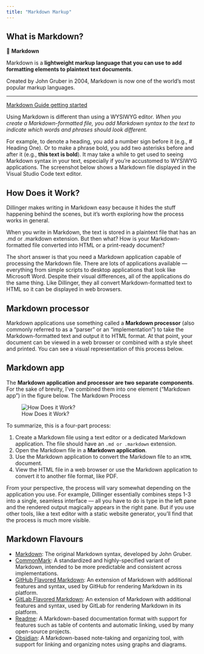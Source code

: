 ```yaml
---
title: "Markdown Markup"
---
```


## What is Markdown?

::: {.summary .container}
📘 **Markdown**

Markdown is a **lightweight markup language that you can use to add formatting elements to plaintext text documents**.

Created by John Gruber in 2004, Markdown is now one of the world’s most popular markup languages.
:::

---

[Markdown Guide getting started](https://www.markdownguide.org/getting-started/)

Using Markdown is different than using a WYSIWYG editor. _When you create a Markdown-formatted file, you add Markdown syntax to the text to indicate which words and phrases should look different._

For example, to denote a heading, you add a number sign before it (e.g., # Heading One). Or to make a phrase bold, you add two asterisks before and after it (e.g., **this text is bold**). It may take a while to get used to seeing Markdown syntax in your text, especially if you’re accustomed to WYSIWYG applications. The screenshot below shows a Markdown file displayed in the Visual Studio Code text editor.

## How Does it Work?

Dillinger makes writing in Markdown easy because it hides the stuff happening behind the scenes, but it’s worth exploring how the process works in general.

When you write in Markdown, the text is stored in a plaintext file that has an .md or .markdown extension. But then what? How is your Markdown-formatted file converted into HTML or a print-ready document?

The short answer is that you need a Markdown application capable of processing the Markdown file. There are lots of applications available — everything from simple scripts to desktop applications that look like Microsoft Word. Despite their visual differences, all of the applications do the same thing. Like Dillinger, they all convert Markdown-formatted text to HTML so it can be displayed in web browsers.

::: {.callout-warning}

## Markdown processor

Markdown applications use something called a **Markdown processor** (also commonly referred to as a “parser” or an “implementation”) to take the Markdown-formatted text and output it to HTML format. At that point, your document can be viewed in a web browser or combined with a style sheet and printed. You can see a visual representation of this process below.
:::

::: {.callout-note}

## Markdown app

The **Markdown application and processor are two separate components**. For the sake of brevity, I've combined them into one element ("Markdown app") in the figure below.
The Markdown Process

:::

![How Does it Work?](/images/markup/markdown-flowchart.png)

To summarize, this is a four-part process:

1. Create a Markdown file using a text editor or a dedicated Markdown application. The file should have an `.md or .markdown` extension.
2. Open the Markdown file in a **Markdown application**.
3. Use the Markdown application to convert the Markdown file to an `HTML` document.
4. View the HTML file in a web browser or use the Markdown application to convert it to another file format, like PDF.

From your perspective, the process will vary somewhat depending on the application you use. For example, Dillinger essentially combines steps 1-3 into a single, seamless interface — all you have to do is type in the left pane and the rendered output magically appears in the right pane. But if you use other tools, like a text editor with a static website generator, you’ll find that the process is much more visible.

## Markdown Flavours

- [Markdown](https://daringfireball.net/projects/markdown/syntax): The original Markdown syntax, developed by John Gruber.
- [CommonMark](https://commonmark.org/): A standardized and highly-specified variant of Markdown, intended to be more predictable and consistent across implementations.
- [GitHub Flavored Markdown](<https://github.github.com/gfm/>): An extension of Markdown with additional features and syntax, used by GitHub for rendering Markdown in its platform.
- [GitLab Flavored Markdown](<https://docs.gitlab.com/ee/user/markdown.html>): An extension of Markdown with additional features and syntax, used by GitLab for rendering Markdown in its platform.
- [Readme](https://docs.readme.com/rdmd/docs): A Markdown-based documentation format with support for features such as table of contents and automatic linking, used by many open-source projects.
- [Obsidian](<https://www.markdownguide.org/tools/obsidian/>): A Markdown-based note-taking and organizing tool, with support for linking and organizing notes using graphs and diagrams.